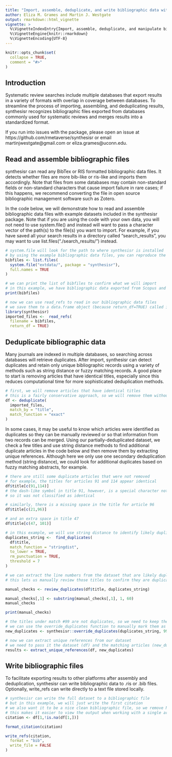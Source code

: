 ```yaml
---
title: "Import, assemble, deduplicate, and write bibliographic data with synthesisr"
author: Eliza M. Grames and Martin J. Westgate
output: rmarkdown::html_vignette
vignette: >
  %\VignetteIndexEntry{Import, assemble, deduplicate, and manipulate bibliographic data}
  %\VignetteEngine{knitr::rmarkdown}
  %\VignetteEncoding{UTF-8}
---
```


```r
knitr::opts_chunk$set(
  collapse = TRUE,
  comment = "#>"
)
```

## Introduction

Systematic review searches include multiple databases that export results in a variety of formats with overlap in coverage between databases. To streamline the process of importing, assembling, and deduplicating results, synthesisr recognizes bibliographic files exported from databases commonly used for systematic reviews and merges results into a standardized format.  

If you run into issues with the package, please open an issue at https://github.com/rmetaverse/synthesisr or email martinjwestgate@gmail.com or eliza.grames@uconn.edu.

## Read and assemble bibliographic files

synthesisr can read any BibTex or RIS formatted bibliographic data files. It detects whether files are more bib-like or ris-like and imports them accordingly. Note that files from some databases may contain non-standard fields or non-standard characters that cause import failure in rare cases; if this happens, we recommend converting the file in open source bibliographic management software such as Zotero.

In the code below, we will demonstrate how to read and assemble bibliographic data files with example datasets included in the synthesisr package. Note that if you are using the code with your own data, you will not need to use system.file() and instead will want to pass a character vector of the path(s) to the file(s) you want to import. For example, if you have saved all your search results in a directory called "search_results", you may want to use list.files("./search_results/") instead.

```r
# system.file will look for the path to where synthesisr is installed
# by using the example bibliographic data files, you can reproduce the vignette
bibfiles <- list.files(
  system.file("extdata/", package = "synthesisr"),
  full.names = TRUE
)

# we can print the list of bibfiles to confirm what we will import
# in this example, we have bibliographic data exported from Scopus and Zoological Record
print(bibfiles)

# now we can use read_refs to read in our bibliographic data files
# we save them to a data.frame object (because return_df=TRUE) called imported_files
library(synthesisr)
imported_files <-  read_refs(
  filename = bibfiles,
  return_df = TRUE)

```

## Deduplicate bibliographic data

Many journals are indexed in multiple databases, so searching across databases will retrieve duplicates. After import, synthesisr can detect duplicates and retain only unique bibliographic records using a variety of methods such as string distance or fuzzy matching records. A good place to start is removing articles that have identical titles, especially since this reduces computational time for more sophisticated deduplication methods.

```r
# first, we will remove articles that have identical titles
# this is a fairly conservative approach, so we will remove them without review
df <- deduplicate(
  imported_files,
  match_by = "title",
  match_function = "exact"
)

```

In some cases, it may be useful to know which articles were identified as duplicates so they can be manually reviewed or so that information from two records can be merged. Using our partially-deduplicated dataset, we check a few titles and use string distance methods to find additional duplicate articles in the code below and then remove them by extracting unique references. Although here we only use one secondary deduplication method (string distance), we could look for additional duplicates based on fuzzy matching abstracts, for example.

```r
# there are still some duplicate articles that were not removed
# for example, the titles for articles 91 and 114 appear identical
df$title[c(91,114)]
# the dash-like symbol in title 91, however, is a special character not punctuation
# so it was not classified as identical

# similarly, there is a missing space in the title for article 96
df$title[c(21,96)]

# and an extra space in title 47
df$title[c(47, 101)]

# in this example, we will use string distance to identify likely duplicates
duplicates_string <-  find_duplicates(
  df$title,
  match_function = "stringdist",
  to_lower = TRUE,
  rm_punctuation = TRUE,
  threshold = 7
)

# we can extract the line numbers from the dataset that are likely duplicated
# this lets us manually review those titles to confirm they are duplicates

manual_checks <- review_duplicates(df$title, duplicates_string)

```

```r
manual_checks[,1] <- substring(manual_checks[,1], 1, 60)
manual_checks
```


```r
print(manual_checks)

# the titles under match #99 are not duplicates, so we need to keep them both
# we can use the override_duplicates function to manually mark them as unique
new_duplicates <- synthesisr::override_duplicates(duplicates_string, 99)

# now we can extract unique references from our dataset
# we need to pass it the dataset (df) and the matching articles (new_duplicates)
results <- extract_unique_references(df, new_duplicates)

```

## Write bibliographic files

To facilitate exporting results to other platforms after assembly and deduplication, synthesisr can write bibliographic data to .ris or .bib files. Optionally, write_refs can write directly to a text file stored locally.

```r

# synthesisr can write the full dataset to a bibliographic file
# but in this example, we will just write the first citation
# we also want it to be a nice clean bibliographic file, so we remove NA data
# this makes it easier to view the output when working with a single article
citation <- df[1,!is.na(df[1,])]

format_citation(citation)

write_refs(citation,
  format = "bib",
  write_file = FALSE
)

```
